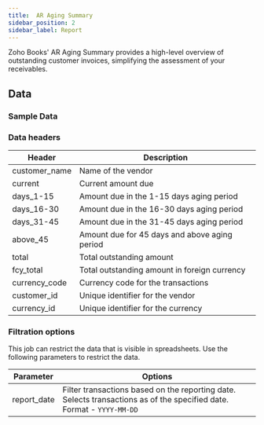 ```yaml
---
title:  AR Aging Summary
sidebar_position: 2
sidebar_label: Report
---
```



Zoho Books' AR Aging Summary provides a high-level overview of outstanding customer invoices, simplifying the assessment of your receivables.

<AddJob
  template="gsheet_zoho_books_ar_aging_report"
/>


## Data

### Sample Data

<Gsheet
  src="https://docs.google.com/spreadsheets/d/1-gX-uq5YrTW-6gQJYM-mNXitEOfJLTiQCvPtV8CR1Yc/edit#gid=360371601"
/>


### Data headers

| Header              | Description                                           |
|---------------------|-------------------------------------------------------|
| customer_name | Name of the vendor                                    |
| current       | Current amount due                                   |
| days_1-15      | Amount due in the 1-15 days aging period              |
| days_16-30     | Amount due in the 16-30 days aging period             |
| days_31-45     | Amount due in the 31-45 days aging period             |
| above_45       | Amount due for 45 days and above aging period         |
| total         | Total outstanding amount                             |
| fcy_total     | Total outstanding amount in foreign currency          |
| currency_code | Currency code for the transactions                    |
| customer_id   | Unique identifier for the vendor                      |
| currency_id   | Unique identifier for the currency                    |



### Filtration options

This job can restrict the data that is visible in spreadsheets. Use the following parameters to restrict the data.

| Parameter | Options |
|----|----|                                                                                  
| report_date | Filter transactions based on the reporting date. Selects transactions as of the specified date. Format - `YYYY-MM-DD` |


<!---
## Others

### Similar jobs

Similar sort of data can be achieved by using get accounting transaction job and filtering it by invoice type. 

### Reports that use this job

Here are some of the report templates that use this job: 
-->